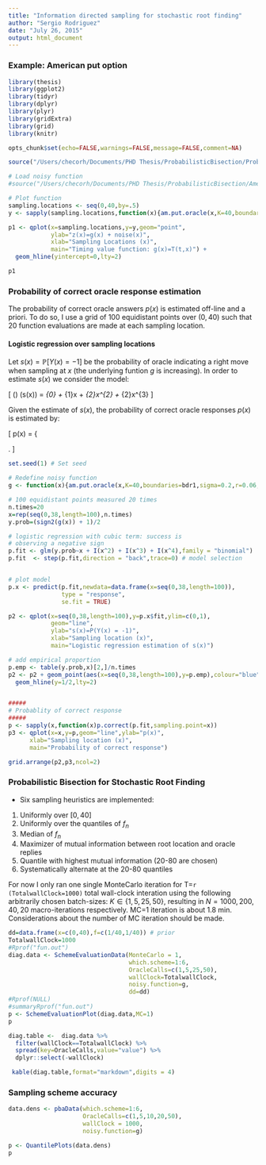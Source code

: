 ```yaml
---
title: "Information directed sampling for stochastic root finding"
author: "Sergio Rodriguez"
date: "July 26, 2015"
output: html_document
---
```


### Example: American put option

```r
library(thesis)
library(ggplot2)
library(tidyr)
library(dplyr)
library(plyr)
library(gridExtra)
library(grid)
library(knitr)

opts_chunk$set(echo=FALSE,warnings=FALSE,message=FALSE,comment=NA)
```


```r
source("/Users/checorh/Documents/PHD Thesis/ProbabilisticBisection/ProbabilisticBisection.R") # for american put oracle

# Load noisy function
#source("/Users/checorh/Documents/PHD Thesis/ProbabilisticBisection/AmericanOptions/TimingValueFunction.R") # for american put oracle

# Plot function
sampling.locations <- seq(0,40,by=.5)
y <- sapply(sampling.locations,function(x){am.put.oracle(x,K=40,boundaries=bdr1,sigma=0.2,r=0.06,dt=0.04)})                          

p1 <- qplot(x=sampling.locations,y=y,geom="point",
            ylab="z(x)=g(x) + noise(x)",
            xlab="Sampling Locations (x)",
            main="Timing value function: g(x)=T(t,x)") + 
  geom_hline(yintercept=0,lty=2) 

p1
```

### Probability of correct oracle response estimation

The probability of correct oracle answers $p(x)$ is estimated off-line and a priori. To do so, I use a grid of 100 equidistant points over $(0,40)$ such that 20 function evaluations are made at each sampling location. 

#### Logistic regression over sampling locations

Let $s(x) = \mathbb{P}[Y(x)=-1]$ be the probability of oracle indicating a right move when sampling at $x$ (the underlying funtion $g$ is increasing). In order to estimate $s(x)$ we consider the model:

\[
  \log(\frac{s(x)}{1-s(x)}) \equiv \mbox{logit}(s(x)) = \beta_{0} + \beta_{1}x + \beta_{2}x^{2} + \beta_{2}x^{3} 
\]

Given the estimate of $s(x)$, the probability of correct oracle  responses $p(x)$ is estimated by:

\[
p(x) = \left\{
\begin{array}{cc}
s(x) & \mbox{if $s(x)>1/2$} \\
1-s(x) & \mbox{if $s(x)<=1/2$} 
\end{array}
\right.
\]


```r
set.seed(1) # Set seed

# Redefine noisy function
g <- function(x){am.put.oracle(x,K=40,boundaries=bdr1,sigma=0.2,r=0.06,dt=0.04)}

# 100 equidistant points measured 20 times
n.times=20
x=rep(seq(0,38,length=100),n.times) 
y.prob=(sign2(g(x)) + 1)/2

# logistic regression with cubic term: success is 
# observing a negative sign
p.fit <- glm(y.prob~x + I(x^2) + I(x^3) + I(x^4),family = "binomial")
p.fit  <- step(p.fit,direction = "back",trace=0) # model selection


# plot model
p.x <- predict(p.fit,newdata=data.frame(x=seq(0,38,length=100)),
               type = "response",
               se.fit = TRUE)

p2 <- qplot(x=seq(0,38,length=100),y=p.x$fit,ylim=c(0,1),
            geom="line",
            ylab="s(x)=P(Y(x) = -1)",
            xlab="Sampling location (x)",
            main="Logistic regression estimation of s(x)")

# add empirical proportion 
p.emp <- table(y.prob,x)[2,]/n.times
p2 <- p2 + geom_point(aes(x=seq(0,38,length=100),y=p.emp),colour="blue") + 
  geom_hline(y=1/2,lty=2)


#####
# Probablity of correct response
#####
p <- sapply(x,function(x)p.correct(p.fit,sampling.point=x))
p3 <- qplot(x=x,y=p,geom="line",ylab="p(x)",
      xlab="Sampling location (x)",
      main="Probability of correct response")

grid.arrange(p2,p3,ncol=2)
```

### Probabilistic Bisection for Stochastic Root Finding

- Six sampling heuristics are implemented:

1. Uniformly over $[0,40]$
2. Uniformly over the quantiles of $f_{n}$
3. Median of $f_{n}$
4. Maximizer of mutual information between root location and oracle replies
5. Quantile with highest mutual information (20-80 are chosen)
6. Systematically alternate at the 20-80 quantiles

For now I only ran one single MonteCarlo iteration for T=`r (TotalwallClock=1000)` total wall-clock interation using the following arbitrarily chosen batch-sizes: $K \in \{1,5,25,50\}$, resulting in $N = 1000,200,40,20$ macro-iterations respectively. MC=1 iteration is about 1.8 min. Considerations about the number of MC iteration should be made.


```r
dd=data.frame(x=c(0,40),f=c(1/40,1/40)) # prior
TotalwallClock=1000
#Rprof("fun.out")
diag.data <- SchemeEvaluationData(MonteCarlo = 1,
                                  which.scheme=1:6,
                                  OracleCalls=c(1,5,25,50),
                                  wallClock=TotalwallClock,
                                  noisy.function=g,
                                  dd=dd)
#Rprof(NULL)
#summaryRprof("fun.out")
p <- SchemeEvaluationPlot(diag.data,MC=1)
p

diag.table <-  diag.data %>% 
  filter(wallClock==TotalwallClock) %>%
  spread(key=OracleCalls,value="value") %>%
  dplyr::select(-wallClock)

 kable(diag.table,format="markdown",digits = 4)
```

### Sampling scheme accuracy
 
```r
data.dens <- pbaData(which.scheme=1:6,
                     OracleCalls=c(1,5,10,20,50),
                     wallClock = 1000,
                     noisy.function=g)

p <- QuantilePlots(data.dens)
p
```
 
 





